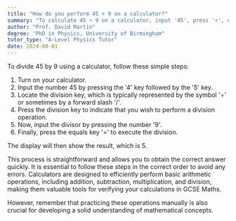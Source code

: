 ```yaml
---
title: "How do you perform 45 ÷ 9 on a calculator?"
summary: "To calculate 45 ÷ 9 on a calculator, input '45', press '÷', enter '9', and then press '=' to get the result."
author: "Prof. David Martin"
degree: "PhD in Physics, University of Birmingham"
tutor_type: "A-Level Physics Tutor"
date: 2024-08-01
---
```


To divide $45$ by $9$ using a calculator, follow these simple steps:

1. Turn on your calculator.
2. Input the number $45$ by pressing the '4' key followed by the '5' key.
3. Locate the division key, which is typically represented by the symbol '÷' or sometimes by a forward slash '/'.
4. Press the division key to indicate that you wish to perform a division operation.
5. Now, input the divisor by pressing the number '9'.
6. Finally, press the equals key '=' to execute the division.

The display will then show the result, which is $5$.

This process is straightforward and allows you to obtain the correct answer quickly. It is essential to follow these steps in the correct order to avoid any errors. Calculators are designed to efficiently perform basic arithmetic operations, including addition, subtraction, multiplication, and division, making them valuable tools for verifying your calculations in GCSE Maths. 

However, remember that practicing these operations manually is also crucial for developing a solid understanding of mathematical concepts.
    